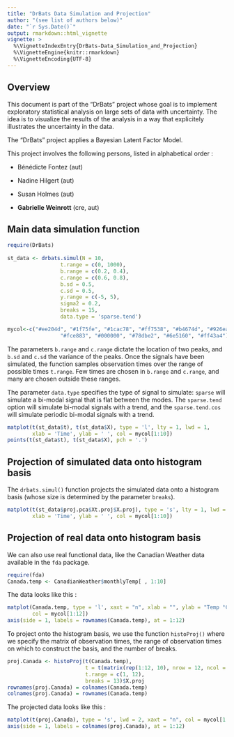 ```yaml
---
title: "DrBats Data Simulation and Projection"
author: "(see list of authors below)"
date: "`r Sys.Date()`"
output: rmarkdown::html_vignette
vignette: >
  %\VignetteIndexEntry{DrBats-Data_Simulation_and_Projection}
  %\VignetteEngine{knitr::rmarkdown}
  %\VignetteEncoding{UTF-8}
---
```


## Overview

This document is part of the "DrBats" project whose goal is to implement exploratory statistical analysis on large sets of data with uncertainty.  The idea is to visualize the results of the analysis in a way that explicitely illustrates the uncertainty in the data.

The "DrBats" project applies a Bayesian Latent Factor Model. 

This project involves the following persons, listed in alphabetical order :

* Bénédicte Fontez (aut)

* Nadine Hilgert (aut)

* Susan Holmes (aut)

* **Gabrielle Weinrott** (cre, aut)

## Main data simulation function

```r
require(DrBats)
  
st_data <- drbats.simul(N = 10, 
                 t.range = c(0, 1000),
                 b.range = c(0.2, 0.4),
                 c.range = c(0.6, 0.8),
                 b.sd = 0.5,
                 c.sd = 0.5,
                 y.range = c(-5, 5),
                 sigma2 = 0.2,
                 breaks = 15,
                 data.type = 'sparse.tend')
```

```r
mycol<-c("#ee204d", "#1f75fe", "#1cac78", "#ff7538", "#b4674d", "#926eae",
                 "#fce883", "#000000", "#78dbe2", "#6e5160", "#ff43a4")
```

The parameters `b.range` and `c.range` dictate the location of two peaks, and `b.sd` and `c.sd` the variance of the peaks.  Once the signals have been simulated, the function samples observation times over the range of possible times `t.range`.  Few times are chosen in `b.range` and `c.range`, and many are chosen outside these ranges.

The parameter `data.type` specifies the type of signal to simulate: `sparse` will simulate a bi-modal signal that is flat between the modes.  The `sparse.tend` option will simulate bi-modal signals with a trend, and the `sparse.tend.cos` will simulate periodic bi-modal signals with a trend.

```r
matplot(t(st_data$t), t(st_data$X), type = 'l', lty = 1, lwd = 1, 
        xlab = 'Time', ylab = ' ', col = mycol[1:10])
points(t(st_data$t), t(st_data$X), pch = '.')
```

## Projection of **simulated data** onto histogram basis 

The `drbats.simul()` function projects the simulated data onto a histogram basis (whose size is determined by the parameter `breaks`).

```r
matplot(t(st_data$proj.pca$Xt.proj$X.proj), type = 's', lty = 1, lwd = 1, 
        xlab = 'Time', ylab = ' ', col = mycol[1:10])
```

## Projection of **real data** onto histogram basis 

We can also use real functional data, like the Canadian Weather data available in the `fda` package.

```r
require(fda)
Canada.temp <- CanadianWeather$monthlyTemp[ , 1:10]
```

The data looks like this : 

```r
matplot(Canada.temp, type = 'l', xaxt = "n", xlab = "", ylab = "Temp °C",
        col = mycol[1:12])
axis(side = 1, labels = rownames(Canada.temp), at = 1:12)
```

To project onto the histogram basis, we use the function `histoProj()` where we specify the matrix of observation times, the range of observation times on which to construct the basis, and the number of breaks.

```r
proj.Canada <- histoProj(t(Canada.temp), 
                         t = t(matrix(rep(1:12, 10), nrow = 12, ncol = 10)), 
                         t.range = c(1, 12), 
                         breaks = 13)$X.proj
rownames(proj.Canada) = colnames(Canada.temp)
colnames(proj.Canada) = rownames(Canada.temp)
```

The projected data looks like this : 

```r
matplot(t(proj.Canada), type = 's', lwd = 2, xaxt = "n", col = mycol[1:12])
axis(side = 1, labels = colnames(proj.Canada), at = 1:12)
```
